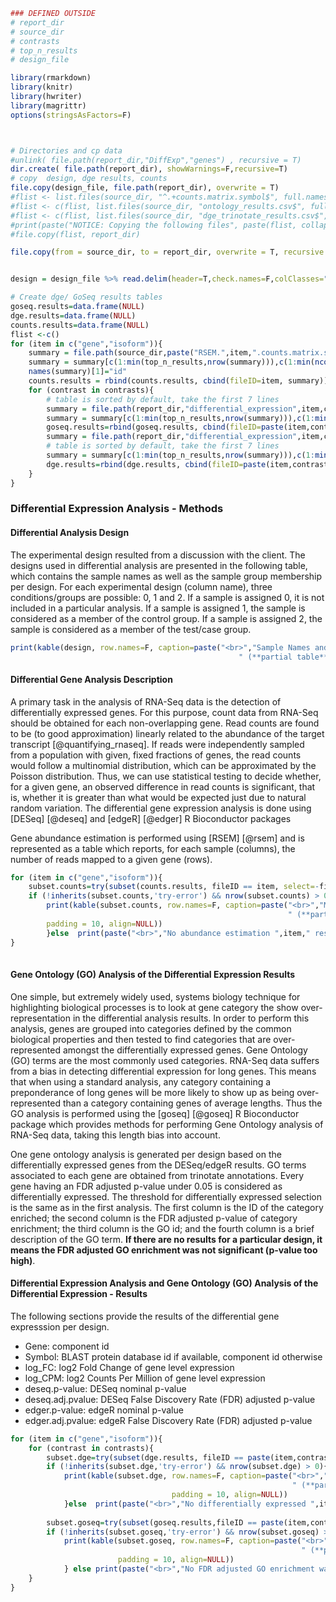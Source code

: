 ```r

### DEFINED OUTSIDE
# report_dir
# source_dir
# contrasts
# top_n_results
# design_file

library(rmarkdown)
library(knitr)
library(hwriter)
library(magrittr)
options(stringsAsFactors=F)



# Directories and cp data
#unlink( file.path(report_dir,"DiffExp","genes") , recursive = T)
dir.create( file.path(report_dir), showWarnings=F,recursive=T)
# copy  design, dge results, counts
file.copy(design_file, file.path(report_dir), overwrite = T)
#flist <- list.files(source_dir, "^.+counts.matrix.symbol$", full.names = T)
#flist <- c(flist, list.files(source_dir, "ontology_results.csv$", full.names = T, recursive=T) )
#flist <- c(flist, list.files(source_dir, "dge_trinotate_results.csv$", full.names = T, recursive=T) )
#print(paste("NOTICE: Copying the following files", paste(flist, collapse=" , ") ))
#file.copy(flist, report_dir)

file.copy(from = source_dir, to = report_dir, overwrite = T, recursive = T)


design = design_file %>% read.delim(header=T,check.names=F,colClasses="character",stringsAsFactors=F,comment.char='')

# Create dge/ GoSeq results tables
goseq.results=data.frame(NULL)
dge.results=data.frame(NULL)
counts.results=data.frame(NULL)
flist <-c()
for (item in c("gene","isoform")){
    summary = file.path(source_dir,paste("RSEM.",item,".counts.matrix.symbol",sep="")) %>% read.delim(header=T,check.names=F,colClasses="character",stringsAsFactors=F,comment.char='')
    summary = summary[c(1:min(top_n_results,nrow(summary))),c(1:min(ncol(summary),8))]
    names(summary)[1]="id"
    counts.results = rbind(counts.results, cbind(fileID=item, summary))    
    for (contrast in contrasts){
        # table is sorted by default, take the first 7 lines    
        summary = file.path(report_dir,"differential_expression",item,contrast,"gene_ontology_results.csv") %>% read.delim(header=T,check.names=F,colClasses="character",stringsAsFactors=F,comment.char='')        
        summary = summary[c(1:min(top_n_results,nrow(summary))),c(1:min(ncol(summary),8))] 
        goseq.results=rbind(goseq.results, cbind(fileID=paste(item,contrast,sep="_"), summary))
        summary = file.path(report_dir,"differential_expression",item,contrast,"dge_trinotate_results.csv") %>% read.delim(header=T,check.names=F,colClasses="character",stringsAsFactors=F,comment.char='')
        # table is sorted by default, take the first 7 lines    
        summary = summary[c(1:min(top_n_results,nrow(summary))),c(1:min(ncol(summary),8))]
        dge.results=rbind(dge.results, cbind(fileID=paste(item,contrast,sep="_"), summary))        
    }        
}

```

### Differential Expression Analysis - Methods

#### Differential Analysis Design

The experimental design resulted from a discussion with the client. The designs used in differential analysis are presented in the following table, which contains the sample names as well as the sample group membership per design. For each experimental design (column name), three conditions/groups are possible: 0, 1 and 2. If a sample is assigned 0, it is not included in a particular analysis. If a sample is assigned 1, the sample is considered as a member of the control group. If a sample is assigned 2, the sample is considered as a member of the test/case group.

```r
print(kable(design, row.names=F, caption=paste("<br>","Sample Names and Experimental Designs", 
                                                   " (**partial table**; [download full table](",basename(design_file),"))",sep=""))) 
```            

#### Differential Gene Analysis Description

A primary task in the analysis of RNA-Seq data is the detection of differentially expressed genes. For this purpose, count data from RNA-Seq should be obtained for each non-overlapping gene. Read counts are found to be (to good approximation) linearly related to the abundance of the target transcript [@quantifying_rnaseq]. If reads were independently sampled from a population with given, fixed fractions of genes, the read counts would follow a multinomial distribution, which can be approximated by the Poisson distribution. Thus, we can use statistical testing to decide whether, for a given gene, an observed difference in read counts is significant, that is, whether it is greater than what would be expected just due to natural random variation. The differential gene expression analysis is done using [DESeq]\ [@deseq] and [edgeR]\ [@edger] R Bioconductor packages

Gene abundance estimation is performed using [RSEM]\ [@rsem] and is represented as a table which reports, for each sample (columns), the number of reads mapped to a given gene (rows).

```r
for (item in c("gene","isoform")){        
    subset.counts=try(subset(counts.results, fileID == item, select=-fileID))
    if (!inherits(subset.counts,'try-error') && nrow(subset.counts) > 0){            
        print(kable(subset.counts, row.names=F, caption=paste("<br>","Matrix of Raw Read Counts per ",item," per Sample ",  
                                                              " (**partial table**; [download full table](","differential_expression/RSEM.",item,".counts.matrix.symbol))",sep=""), 
        padding = 10, align=NULL))
        }else  print(paste("<br>","No abundance estimation ",item," results are available .",sep=""))    
}        
    
``` 

#### Gene Ontology (GO) Analysis of the Differential Expression Results

One simple, but extremely widely used, systems biology technique for highlighting biological processes is to look at gene category the show over-representation in the differential analysis results. In order to perform this analysis, genes are grouped into categories defined by the common biological properties and then tested to find categories that are over-represented amongst the differentially expressed genes. Gene Ontology (GO) terms are the most commonly used categories. RNA-Seq data suffers from a bias in detecting differential expression for long genes. This means that when using a standard analysis, any category containing a preponderance of long genes will be more likely to show up as being over-represented than a category containing genes of average lengths. Thus the GO analysis is performed using the [goseq]\ [@goseq] R Bioconductor package which provides methods for performing Gene Ontology analysis of RNA-Seq data, taking this length bias into account. 

One gene ontology analysis is generated per design based on the differentially expressed genes from the DESeq/edgeR results. GO terms associated to each gene are obtained from trinotate annotations. Every gene having an FDR adjusted p-value under 0.05 is considered as differentially expressed. The threshold for differentially expressed selection is the same as in the first analysis. The first column is the ID of the category enriched; the second column is the FDR adjusted p-value of category enrichment; the third column is the GO id; and the fourth column is a brief description of the GO term. **If there are no results for a particular design, it means the FDR adjusted GO enrichment was not significant (p-value too high)**.

#### Differential Expression Analysis and Gene Ontology (GO) Analysis of the Differential Expression - Results

The following sections provide the results of the differential gene expresssion per design. 

* Gene: component id
* Symbol: BLAST protein database id if available, component id otherwise
* log_FC: log2 Fold Change of gene level expression
* log_CPM: log2 Counts Per Million of gene level expression
* deseq.p-value: DESeq nominal p-value
* deseq.adj.pvalue: DESeq False Discovery Rate (FDR) adjusted p-value
* edger.p-value: edgeR nominal p-value
* edger.adj.pvalue: edgeR False Discovery Rate (FDR) adjusted p-value


```r

for (item in c("gene","isoform")){    
    for (contrast in contrasts){
        subset.dge=try(subset(dge.results, fileID == paste(item,contrast,sep="_"), select=-fileID))
        if (!inherits(subset.dge,'try-error') && nrow(subset.dge) > 0){            
            print(kable(subset.dge, row.names=F, caption=paste("<br>","Differentially Expressed ",item," for contrast ", contrast, 
                                                               " (**partial table**; [download full table](","differential_expression/", item,"/",contrast,"/dge_trinotate_results.csv))",sep=""), 
                                    padding = 10, align=NULL))
            }else  print(paste("<br>","No differentially expressed ",item," results are available for this contrast after filtering: ", contrast,  ".",sep=""))    
        
        subset.goseq=try(subset(goseq.results,fileID == paste(item,contrast,sep="_"), select=-fileID))
        if (!inherits(subset.goseq,'try-error') && nrow(subset.goseq) > 0){            
            print(kable(subset.goseq, row.names=F, caption=paste("<br>","GO Results of the Differentially Expressed ",item," for contrast ", contrast, 
                                                                 " (**partial table**; [download full table](","differential_expression/", item,"/", contrast,"/gene_ontology_results.csv))",sep=""), 
                        padding = 10, align=NULL))
            } else print(paste("<br>","No FDR adjusted GO enrichment was significant (p-value too high) based on the differentially expressed ",item, " results for this contrast: ", contrast ,".",sep=""))            
    }
}
```
